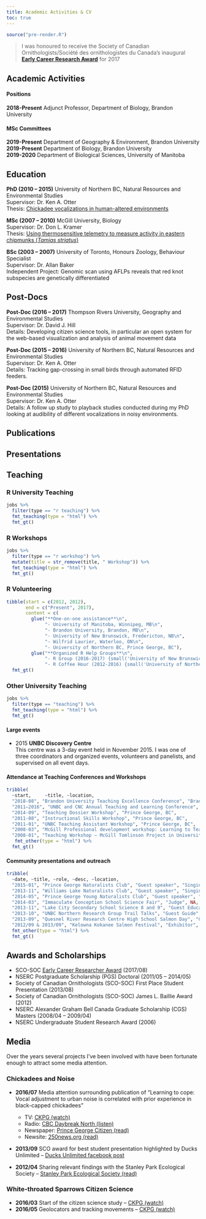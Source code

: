 ```yaml
---
title: Academic Activities & CV
toc: true
---
```


```r
source("pre-render.R")
```


> I was honoured to receive the Society of Canadian Ornithologists/Société des ornithologistes du Canada's inaugural **[Early Career Research Award](https://www.sco-soc.ca/ecr)** for 2017


## Academic Activities 

#### Positions
**2018-Present** Adjunct Professor, Department of Biology, Brandon University

#### MSc Committees
**2019-Present** Department of Geography & Environment, Brandon University  
**2019-Present** Department of Biology, Brandon University  
**2019-2020** Department of Biological Sciences, University of Manitoba  


## Education

__PhD (2010 – 2015)__
University of Northern BC, Natural Resources and Environmental Studies  
Supervisor: Dr. Ken A. Otter  
Thesis: [Chickadee vocalizations in human-altered environments](http://www.unbc.ca/sites/default/files/sections/ken-otter/lazerte-dissertation2015-04-28final.pdf)

__MSc (2007 – 2010)__
McGill University, Biology  
Supervisor: Dr. Don L. Kramer  
Thesis: [Using thermosensitive telemetry to measure activity in eastern chipmunks (_Tamias striatus_)](http://digitool.library.mcgill.ca/R/-?func=dbin-jump-full&object_id=95000&silo_library=GEN01)

__BSc (2003 – 2007)__
University of Toronto, Honours Zoology, Behaviour Specialist  
Supervisor: Dr. Allan Baker  
Independent Project: Genomic scan using AFLPs reveals that red knot subspecies are genetically differentiated

## Post-Docs

__Post-Doc (2016 – 2017)__
Thompson Rivers University, Geography and Environmental Studies  
Supervisor: Dr. David J. Hill  
Details: Developing citizen science tools, in particular an open system for the web-based visualization and analysis of animal movement data

__Post-Doc (2015 – 2016)__
University of Northern BC, Natural Resources and Environmental Studies  
Supervisor: Dr. Ken A. Otter  
Details: Tracking gap-crossing in small birds through automated RFID feeders.

__Post-Doc (2015)__
University of Northern BC, Natural Resources and Environmental Studies  
Supervisor: Dr. Ken A. Otter  
Details: A follow up study to playback studies conducted during my PhD looking at audibility of different vocalizations in noisy environments.

## Publications

<script src="https://bibbase.org/show?bib=https%3A%2F%2Fapi.zotero.org%2Fusers%2F1841%2Fcollections%2FFNZPV2RA%2Fitems%3Fkey%3DIuq7CUIMuNjpsrwtNRycDTsQ%26format%3Dbibtex%26limit%3D100&group0=year&nocache=1&authorFirst=1&jsonp=1"></script>


## Presentations

<script src="https://bibbase.org/show?bib=https%3A%2F%2Fapi.zotero.org%2Fusers%2F1841%2Fcollections%2FP9S6VACZ%2Fitems%3Fkey%3DIuq7CUIMuNjpsrwtNRycDTsQ%26format%3Dbibtex%26limit%3D100&group0=year&nocache=1&authorFirst=1&jsonp=1"></script>


## Teaching

### R University Teaching

```r
jobs %>%
  filter(type == "r teaching") %>%
  fmt_teaching(type = "html") %>%
  fmt_gt()
```

### R Workshops
```r
jobs %>%
  filter(type == "r workshop") %>%
  mutate(title = str_remove(title, " Workshop")) %>%
  fmt_teaching(type = "html") %>%
  fmt_gt()
```

### R Volunteering
```r
tibble(start = c(2012, 2012), 
       end = c("Present", 2017),
       content = c(
         glue("**One-on-one assistance**\n",
              "- University of Manitoba, Winnipeg, MB\n",
              "- Brandon University, Brandon, MB\n",
              "- University of New Brunswick, Fredericton, NB\n",
              "- Wilfrid Laurier, Waterloo, ON\n",
              "- University of Northern BC, Prince George, BC"),
         glue("**Organized R Help Groups**\n",
              "- R Group (2016-2017) {small('University of New Brunswick, Fredericton, NB', 'html')}\n",
              "- R Coffee Hour (2012-2016) {small('University of Northern BC, Prince George, BC', 'html')}"))) %>%
  fmt_gt()
```

### Other University Teaching
```r
jobs %>%
  filter(type == "teaching") %>%
  fmt_teaching(type = "html") %>%
  fmt_gt()
```


#### Large events
- 2015 __UNBC Discovery Centre__  
This centre was a 3-day event held in November 2015. I was one of three coordinators and organized events, volunteers and panelists, and supervised on all event days.


#### Attendance at Teaching Conferences and Workshops
```r
tribble(
  ~start,     ~title, ~location,
  "2018-08", "Brandon University Teaching Excellence Conference", "Brandon, MB", 
  "2011–2016", "UNBC and CNC Annual Teaching and Learning Conference", "Prince George, BC",
  "2014-09", "Teaching Dossier Workshop", "Prince George, BC", 
  "2011-08", "Instructional Skills Workshop", "Prince George, BC",  
  "2011-01", "UNBC Teaching Assistant Workshop", "Prince George, BC",   
  "2008-03", "McGill Professional development workshop: Learning to Teach", "Montreal, QC", 
  "2008-01", "Teaching Workshop – McGill Tomlinson Project in University-Level Science Education", "Montreal, QC") %>%
   fmt_other(type = "html") %>%
  fmt_gt()
```


#### Community presentations and outreach
 
```r
tribble(
  ~date, ~title, ~role, ~desc, ~location,
  "2015-01", "Prince George Naturalists Club", "Guest speaker", "Singing through the noise: How birds compensate for effects urbanization on communication", "Prince George, BC",
  "2013-11", "Williams Lake Naturalists Club", "Guest speaker", "Singing through the noise: How birds compensate for effects urbanization on communication", "Williams Lake, BC",
  "2014-05", "Prince George Young Naturalists Club", "Guest speaker", "Come learn all about Chickadees!", "Prince George, BC",
  "2014-03", "Immaculate Conception School Science Fair", "Judge", NA, "Prince George, BC",
  "2013-11", "Lake City Secondary School Science 8 and 9", "Guest Educator", "Early bird gets the worm!", "Williams Lake, BC", 
  "2013-10", "UNBC Northern Research Group Trail Talks", "Guest Guide", "Birds and Glacial Lakes", "Prince George, BC",
  "2013-09", "Quesnel River Research Centre High School Salmon Day", "Guest Scientist", "Chickadee communication and sound transmission activities",  "Likely, BC",
  "2012/09 & 2013/09", "Kelowna Kokanee Salmon Festival", "Exhibitor", NA, "Kelowna, BC") %>%
  fmt_other(type = "html") %>%
  fmt_gt()
```
 

## Awards and Scholarships

- SCO-SOC [Early Career Researcher Award](https://www.sco-soc.ca/_files/ugd/c932da_1f8708c113e74becb953548b95b13020.pdf) (2017/08)
- NSERC Postgraduate Scholarship (PGS) Doctoral (2011/05 – 2014/05)
- Society of Canadian Ornithologists (SCO-SOC) First Place Student Presentation (2013/08)
- Society of Canadian Ornithologists (SCO-SOC) James L. Baillie Award (2012)
- NSERC Alexander Graham Bell Canada Graduate Scholarship (CGS) Masters (2008/04 – 2009/04)
- NSERC Undergraduate Student Research Award (2006)

## Media

Over the years several projects I've been involved with have been fortunate enough to attract some media attention.

### Chickadees and Noise

- __2016/07__ Media attention surrounding publication of "Learning to cope: Vocal adjustment to urban noise is correlated with prior experience in black-capped chickadees"  
  - TV: [CKPG (watch)](http://www.ckpg.com/2016/07/11/unbc-scientist-makes-new-discovery/)
  - Radio: [CBC Daybreak North (listen)](images/2016-07-12 - CBC Daybreak.mp3)
  - Newspaper: [Prince George Citizen (read)](http://www.princegeorgecitizen.com/news/local-news/unbc-researcher-shows-chickadees-adapt-song-to-city-1.2299671)
  - Newsite: [250news.org (read)](https://www.250news.com/2016/07/11/study-shows-urban-rural-chickadees-chirp-to-a-different-tune/)

- __2013/09__ SCO award for best student presentation highlighted by Ducks Unlimited
-- [Ducks Unlimited facebook post](https://www.facebook.com/ducksunlimitedcanada/posts/10151864386454800)

- __2012/04__ Sharing relevant findings with the Stanley Park Ecological Society -- [Stanley Park Ecological Society (read)](http://stanleyparkecology.ca/2012/04/09/vancouvers-chickadees-sing-a-different-tune-2/)


### White-throated Sparrows Citizen Science

- __2016/03__ Start of the citizen science study -- [CKPG (watch)](http://www.ckpg.com/2016/03/28/sparrows-singing-a-new-tune/)
- __2016/05__ Geolocators and tracking movements -- [CKPG (watch)](http://www.ckpg.com/2016/05/26/live-capture-and-release/)

